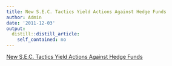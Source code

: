 ```yaml
---
title: New S.E.C. Tactics Yield Actions Against Hedge Funds
author: Admin
date: '2011-12-03'
output:
  distill::distill_article:
    self_contained: no
---
```


[New S.E.C. Tactics Yield Actions Against Hedge Funds](http://dealbook.nytimes.com/2011/12/01/new-s-e-c-tactics-yields-actions-against-hedge-funds/)
